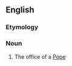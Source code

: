 ==English==

===Etymology===
{{suffix|en|[[apostolic|Apostolic]]|ship}}

===Noun===
{{en-noun}}

# {{lb|en|rare|Catholicism}} The office of a [[Pope]]
